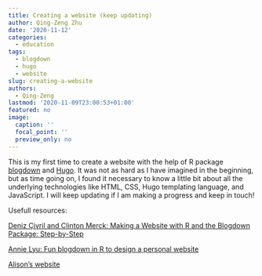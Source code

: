 ```yaml
---
title: Creating a website (keep updating)
author: Qing-Zeng Zhu
date: '2020-11-12'
categories:
  - education
tags:
  - blogdown
  - hugo
  - website
slug: creating-a-website
authors:
  - Qing-Zeng
lastmod: '2020-11-09T23:00:53+01:00'
featured: no
image:
  caption: ''
  focal_point: ''
  preview_only: no
---
```

This is my first time to create a website with the help of R package [blogdown](https://bookdown.org/yihui/blogdown/) and [Hugo](https://gohugo.io/). It was not as hard as I have imagined in the beginning, but as time going on, I found it necessary to know a little bit about all the underlying technologies like HTML, CSS, Hugo templating language, and JavaScript. I will keep updating if I am making a progress and keep in touch!

Usefull resources:

[Deniz Çivril and Clinton Merck: Making a Website with R and the Blogdown Package: Step-by-Step](https://makingwebsiteswithr.rbind.io/)

[Annie Lyu: Fun blogdown in R to design a personal website](https://annielyu.com/2020/01/12/blogdown-website/)

[Alison's website](https://alison.rbind.io/)


